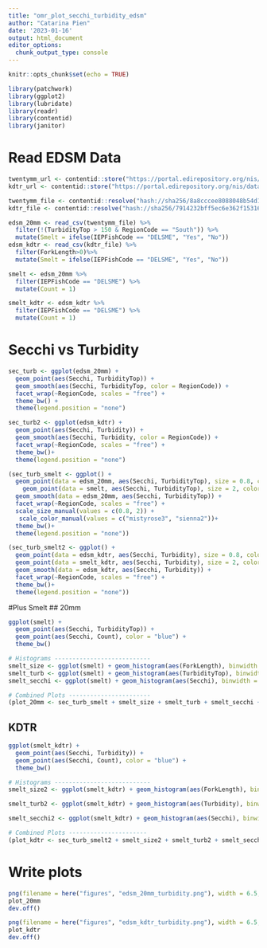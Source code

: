 ```yaml
---
title: "omr_plot_secchi_turbidity_edsm"
author: "Catarina Pien"
date: '2023-01-16'
output: html_document
editor_options: 
  chunk_output_type: console
---
```


```r
knitr::opts_chunk$set(echo = TRUE)
```

```r
library(patchwork)
library(ggplot2)
library(lubridate)
library(readr)
library(contentid)
library(janitor)
```

# Read EDSM Data
```r
twentymm_url <- contentid::store("https://portal.edirepository.org/nis/dataviewer?packageid=edi.415.8&entityid=d468c513fa69c4fc6ddc02e443785f28")
kdtr_url <- contentid::store("https://portal.edirepository.org/nis/dataviewer?packageid=edi.415.8&entityid=4d7de6f0a38eff744a009a92083d37ae")

twentymm_file <- contentid::resolve("hash://sha256/8a8cccee8088048b54d1d8a34fd659a7c04035df02afb10eb5d84575d586c7e8")
kdtr_file <- contentid::resolve("hash://sha256/7914232bff5ec6e362f1531698f197a001ee746c13c8d9820da815e46678efba")
```

```r
edsm_20mm <- read_csv(twentymm_file) %>%
  filter(!(TurbidityTop > 150 & RegionCode == "South")) %>%
  mutate(Smelt = ifelse(IEPFishCode == "DELSME", "Yes", "No"))
edsm_kdtr <- read_csv(kdtr_file) %>%
  filter(ForkLength>0)%>%
  mutate(Smelt = ifelse(IEPFishCode == "DELSME", "Yes", "No"))

smelt <- edsm_20mm %>%
  filter(IEPFishCode == "DELSME") %>%
  mutate(Count = 1)

smelt_kdtr <- edsm_kdtr %>%
  filter(IEPFishCode == "DELSME") %>%
  mutate(Count = 1)
```

# Secchi vs Turbidity
```r
sec_turb <- ggplot(edsm_20mm) + 
  geom_point(aes(Secchi, TurbidityTop)) + 
  geom_smooth(aes(Secchi, TurbidityTop, color = RegionCode)) + 
  facet_wrap(~RegionCode, scales = "free") + 
  theme_bw() +
  theme(legend.position = "none")

sec_turb2 <- ggplot(edsm_kdtr) + 
  geom_point(aes(Secchi, Turbidity)) +
  geom_smooth(aes(Secchi, Turbidity, color = RegionCode)) + 
  facet_wrap(~RegionCode, scales = "free") + 
  theme_bw()+
  theme(legend.position = "none")
```

```r
(sec_turb_smelt <- ggplot() + 
  geom_point(data = edsm_20mm, aes(Secchi, TurbidityTop), size = 0.8, color = "mistyrose3", shape = 20) + 
    geom_point(data = smelt, aes(Secchi, TurbidityTop), size = 2, color = "sienna2", shape = 17) + 
  geom_smooth(data = edsm_20mm, aes(Secchi, TurbidityTop)) + 
  facet_wrap(~RegionCode, scales = "free") + 
  scale_size_manual(values = c(0.8, 2)) + 
   scale_color_manual(values = c("mistyrose3", "sienna2"))+
  theme_bw()+
  theme(legend.position = "none"))

(sec_turb_smelt2 <- ggplot() + 
  geom_point(data = edsm_kdtr, aes(Secchi, Turbidity), size = 0.8, color = "mistyrose3", shape = 20 ) +
  geom_point(data = smelt_kdtr, aes(Secchi, Turbidity), size = 2, color = "sienna2", shape = 17) + 
  geom_smooth(data = edsm_kdtr, aes(Secchi, Turbidity)) + 
  facet_wrap(~RegionCode, scales = "free") + 
  theme_bw()+
  theme(legend.position = "none"))
```

#Plus Smelt
## 20mm
```r
ggplot(smelt) + 
  geom_point(aes(Secchi, TurbidityTop)) + 
  geom_point(aes(Secchi, Count), color = "blue") +
  theme_bw()

# Histograms ---------------------------
smelt_size <- ggplot(smelt) + geom_histogram(aes(ForkLength), binwidth = 5, color = "gray90", fill = "slategray3") + theme_bw()
smelt_turb <- ggplot(smelt) + geom_histogram(aes(TurbidityTop), binwidth = 5, color = "gray90") + theme_bw()
smelt_secchi <- ggplot(smelt) + geom_histogram(aes(Secchi), binwidth = 0.05, color = "gray90") + theme_bw()

# Combined Plots -----------------------
(plot_20mm <- sec_turb_smelt + smelt_size + smelt_turb + smelt_secchi + plot_layout(nrow = 4, heights = c(2.5, 1, 1, 1)))
```

## KDTR
```r
ggplot(smelt_kdtr) + 
  geom_point(aes(Secchi, Turbidity)) + 
  geom_point(aes(Secchi, Count), color = "blue") +
  theme_bw()

# Histograms ---------------------------
smelt_size2 <- ggplot(smelt_kdtr) + geom_histogram(aes(ForkLength), binwidth = 5, color = "gray90", fill = "slategray3") + theme_bw()

smelt_turb2 <- ggplot(smelt_kdtr) + geom_histogram(aes(Turbidity), binwidth = 5, color = "gray90") + theme_bw()

smelt_secchi2 <- ggplot(smelt_kdtr) + geom_histogram(aes(Secchi), binwidth = 0.05, color = "gray90") + theme_bw()

# Combined Plots ----------------------
(plot_kdtr <- sec_turb_smelt2 + smelt_size2 + smelt_turb2 + smelt_secchi2 + plot_layout(nrow = 4, heights = c(2.5, 1, 1, 1)))
```

# Write plots
```r
png(filename = here("figures", "edsm_20mm_turbidity.png"), width = 6.5, height = 8.5, units = "in", pointsize = 10, family = "sans", res = 300)
plot_20mm
dev.off()

png(filename = here("figures", "edsm_kdtr_turbidity.png"), width = 6.5, height = 8.5, units = "in", pointsize = 10, family = "sans", res = 300)
plot_kdtr
dev.off()
```

